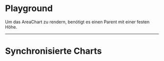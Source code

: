 # Playground

Um das AreaChart zu rendern, benötigt es einen Parent mit einer festen Höhe.

<LiveCodeEditor editorCollapsed />

---

# Synchronisierte Charts

<LiveCodeEditor example="synced" editorCollapsed />
